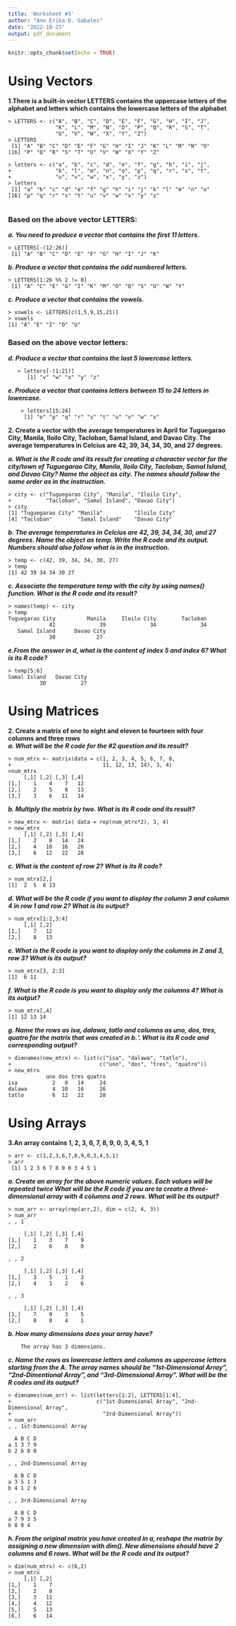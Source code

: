 ```yaml
---
title: 'Worksheet #3'
author: "Ann Erika D. Gabales"
date: "2022-10-23"
output: pdf_document
---
```


```r
knitr::opts_chunk$set(echo = TRUE)
```

# Using Vectors

**1.There is a built-in vector LETTERS contains the uppercase letters of the alphabet and letters which contains the lowercase letters of the alphabet**\
```{}
> LETTERS <- c("A", "B", "C", "D", "E", "F", "G", "H", "I", "J", 
               "K", "L", "M", "N", "O", "P", "Q", "R", "S", "T",
               "U", "V", "W", "X", "Y", "Z")
> LETTERS	
 [1] "A" "B" "C" "D" "E" "F" "G" "H" "I" "J" "K" "L" "M" "N" "O"
[16] "P" "Q" "R" "S" "T" "U" "V" "W" "X" "Y" "Z"

> letters <- c("a", "b", "c", "d", "e", "f", "g", "h", "i", "j",
+              "k", "l", "m", "n", "o", "p", "q", "r", "s", "t",
+              "u", "v", "w", "x", "y", "z")
> letters
 [1] "a" "b" "c" "d" "e" "f" "g" "h" "i" "j" "k" "l" "m" "n" "o"
[16] "p" "q" "r" "s" "t" "u" "v" "w" "x" "y" "z"
 
```

### Based on the above vector LETTERS:\
***a.	You need to produce a vector that contains the first 11 letters.***
```{}
> LETTERS[-(12:26)]
 [1] "A" "B" "C" "D" "E" "F" "G" "H" "I" "J" "K"
```

***b.	Produce a vector that contains the odd numbered letters.***
```{}
> LETTERS[1:26 %% 2 != 0]
 [1] "A" "C" "E" "G" "I" "K" "M" "O" "Q" "S" "U" "W" "Y"
```

***c.	Produce a vector that contains the vowels.***
```{}
> vowels <- LETTERS[c(1,5,9,15,21)]
> vowels
[1] "A" "E" "I" "O" "U"
```
### Based on the above vector letters:\
***d.	Produce a vector that contains the last 5 lowercase letters.***
```{}
   > letters[-(1:21)]
      [1] "v" "w" "x" "y" "z"
```
***e.	Produce a vector that contains letters between 15 to 24 letters in lowercase.***
```{}
	> letters[15:24]
	 [1] "o" "p" "q" "r" "s" "t" "u" "v" "w" "x"
```
**2.	Create a vector with the average temperatures in April for Tuguegarao City, Manila, Iloilo City, Tacloban, Samal Island, and Davao City. The average temperatures in Celcius are 42, 39, 34, 34, 30, and 27 degrees.**

***a.	What is the R code and its result for creating a character vector for the city/town of Tuguegarao City, Manila, Iloilo City, Tacloban, Samal Island, and Davao City? Name the object as city. The names should follow the same order as in the instruction.***
```{}
> city <- c("Tuguegarao City", "Manila", "Iloilo City", 
+           "Tacloban", "Samal Island", "Davao City")
> city
[1] "Tuguegarao City" "Manila"          "Iloilo City"    
[4] "Tacloban"        "Samal Island"    "Davao City"
```

***b.	The average temperatures in Celcius are 42, 39, 34, 34, 30, and 27 degrees. Name the object as temp. Write the R code and its output. Numbers should also follow what is in the instruction.***
```{}
> temp <- c(42, 39, 34, 34, 30, 27)
> temp
[1] 42 39 34 34 30 27
```

***c.	Associate the temperature temp with the city by using names() function. What is the R code and its result?***
```{}
> names(temp) <- city
> temp
Tuguegarao City          Manila     Iloilo City        Tacloban 
             42              39              34              34 
   Samal Island      Davao City 
             30	            27
```
***e.From the answer in d, what is the content of index 5 and index 6? What is its R code?***
```{}
> temp[5:6]
Samal Island   Davao City 
          30           27
```

# Using Matrices

**2.	Create a matrix of one to eight and eleven to fourteen with four columns and three rows**\
***a.	What will be the R code for the #2 question and its result?***
```{}
> num_mtrx <- matrix(data = c(1, 2, 3, 4, 5, 6, 7, 8,
+                             11, 12, 13, 14), 3, 4)
>num_mtrx
     [,1] [,2] [,3] [,4]
[1,]    1    4    7   12
[2,]    2    5    8   13
[3,]    3    6   11   14
```

***b.	Multiply the matrix by two. What is its R code and its result?***
```{}
> new_mtrx <- matrix( data = rep(num_mtrx*2), 3, 4)
> new_mtrx
     [,1] [,2] [,3] [,4]
[1,]    2    8   14   24
[2,]    4   10   16   26
[3,]    6   12   22   28
```
***c.	What is the content of row 2? What is its R code?***
```{}
> num_mtrx[2,]
[1]  2  5  8 13
```

***d.	What will be the R code if you want to display the column 3 and column 4 in row 1 and row 2? What is its output?***
```{}
> num_mtrx[1:2,3:4]
     [,1] [,2]
[1,]    7   12
[2,]    8   13
```
***e.	What is the R code is you want to display only the columns in 2 and 3, row 3? What is its output?***
```{}
> num_mtrx[3, 2:3]
[1]  6 11
```
***f.	What is the R code is you want to display only the columns 4? What is its output?***
```{}
> num_mtrx[,4]
[1] 12 13 14
```
***g.	Name the rows as isa, dalawa, tatlo and columns as uno, dos, tres, quatro for the matrix that was created in b.‘. What is its R code and corresponding output?***
```{}
> dimnames(new_mtrx) <- list(c("isa", "dalawa", "tatlo"),
+                            c("uno", "dos", "tres", "quatro"))
> new_mtrx
            uno dos tres quatro
isa           2   8   14     24
dalawa        4  10   16     26
tatlo         6  12   22     28
```

# Using Arrays
**3.An array contains 1, 2, 3, 6, 7, 8, 9, 0, 3, 4, 5, 1**
```{}
> arr <- c(1,2,3,6,7,8,9,0,3,4,5,1)
> arr
 [1] 1 2 3 6 7 8 9 0 3 4 5 1
```
***a.	Create an array for the above numeric values. Each values will be repeated twice What will be the R code if you are to create a three-dimensional array with 4 columns and 2 rows. What will be its output?***
```{}
> num_arr <- array(rep(arr,2), dim = c(2, 4, 3))
> num_arr
, , 1

     [,1] [,2] [,3] [,4]
[1,]    1    3    7    9
[2,]    2    6    8    0

, , 2

     [,1] [,2] [,3] [,4]
[1,]    3    5    1    3
[2,]    4    1    2    6

, , 3

     [,1] [,2] [,3] [,4]
[1,]    7    9    3    5
[2,]    8    0    4    1
```
***b.	How many dimensions does your array have?***

		The array has 3 dimensions.

***c.	Name the rows as lowercase letters and columns as uppercase letters starting from the A. The array names should be “1st-Dimensional Array”, “2nd-Dimentional Array”, and “3rd-Dimensional Array”. What will be the R codes and its output?***
```{}
> dimnames(num_arr) <- list(letters[1:2], LETTERS[1:4],
+                           c("1st-Dimensional Array", "2nd-Dimensional Array",
+                             "3rd-Dimensional Array"))
> num_arr
, , 1st-Dimensional Array

  A B C D
a 1 3 7 9
b 2 6 8 0

, , 2nd-Dimensional Array

  A B C D
a 3 5 1 3
b 4 1 2 6

, , 3rd-Dimensional Array

  A B C D
a 7 9 3 5
b 8 0 4 
```

***h.	From the original matrix you have created in a, reshape the matrix by assigning a new dimension with dim(). New dimensions should have 2 columns and 6 rows. What will be the R code and its output?***
```{}
> dim(num_mtrx) <- c(6,2)
> num_mtrx
     [,1] [,2]
[1,]    1    7
[2,]    2    8
[3,]    3   11
[4,]    4   12
[5,]    5   13
[6,]    6   14
```